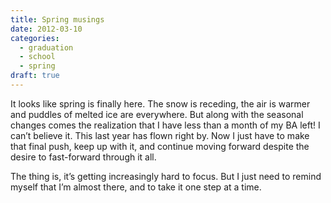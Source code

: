 ```yaml
---
title: Spring musings
date: 2012-03-10
categories:
  - graduation
  - school
  - spring
draft: true
---
```


It looks like spring is finally here.
The snow is receding, the air is warmer and puddles of melted ice are everywhere.
But along with the seasonal changes comes the realization that I have less than a month of my BA left!
I can't believe it.
This last year has flown right by.
Now I just have to make that final push, keep up with it, and continue moving forward despite the desire to fast-forward through it all.

The thing is, it's getting increasingly hard to focus.
But I just need to remind myself that I'm almost there, and to take it one step at a time.
